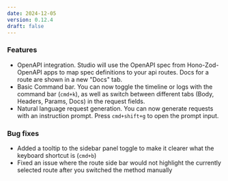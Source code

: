 ```yaml
---
date: 2024-12-05
version: 0.12.4
draft: false
---
```


### Features
* OpenAPI integration. Studio will use the OpenAPI spec from Hono-Zod-OpenAPI apps to map spec definitions to your api routes. Docs for a route are shown in a new "Docs" tab.
* Basic Command bar. You can now toggle the timeline or logs with the command bar (`cmd+k`), as well as switch between different tabs (Body, Headers, Params, Docs) in the request fields.
* Natural language request generation. You can now generate requests with an instruction prompt. Press `cmd+shift+g` to open the prompt input.

### Bug fixes
* Added a tooltip to the sidebar panel toggle to make it clearer what the keyboard shortcut is (`cmd+b`)
* Fixed an issue where the route side bar would not highlight the currently selected route after you switched the method manually
